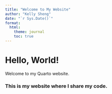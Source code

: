 ```yaml
---
title: "Welcome to My Website"
author: "Kelly Sheng"
date: "`r Sys.Date()`"
format:
  html:
    theme: journal
    toc: true
---
```

# Hello, World!  
Welcome to my Quarto website.

### This is my website where I share my code.